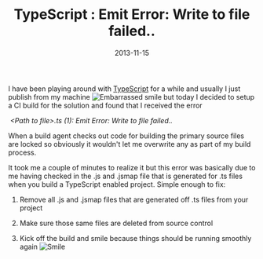 ﻿---
title: 'TypeScript : Emit Error: Write to file failed..'
date: 2013-11-15
tags: ['VSTS / TFS', 'Visual Studio', 'TFS', 'TypeScript', 'TFS Build']
draft: false
summary: 'I have been playing around with TypeScript for a while and usually I just publish from my machine but today I decided to setup a CI build for the solution and found that I received the error'
---


I have been playing around with [TypeScript](http://typescriptlang.org) for a while and usually I just publish from my machine ![Embarrassed smile](https://gordonbeeming.com/images/emoticons/embarrassed.svg) but today I decided to setup a CI build for the solution and found that I received the error
 
 *&lt;Path to file&gt;.ts (1): Emit Error: Write to file failed..* 
 
When a build agent checks out code for building the primary source files are locked so obviously it wouldn't let me overwrite any as part of my build process.
 
It took me a couple of minutes to realize it but this error was basically due to me having checked in the .js and .jsmap file that is generated for .ts files when you build a TypeScript enabled project. Simple enough to fix:
 
1. Remove all .js and .jsmap files that are generated off .ts files from your project
 
2. Make sure those same files are deleted from source control
 
3. Kick off the build and smile because things should be running smoothly again ![Smile](https://gordonbeeming.com/images/emoticons/smile.svg)

